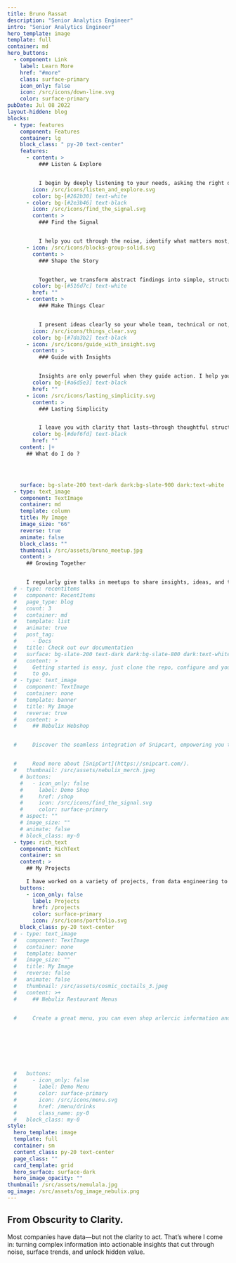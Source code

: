 ```yaml
---
title: Bruno Rassat
description: "Senior Analytics Engineer"
intro: "Senior Analytics Engineer"
hero_template: image
template: full
container: md
hero_buttons:
  - component: Link
    label: Learn More
    href: "#more"
    class: surface-primary
    icon_only: false
    icon: /src/icons/down-line.svg
    color: surface-primary
pubDate: Jul 08 2022
layout-hidden: blog
blocks:
  - type: features
    component: Features
    container: lg
    block_class: " py-20 text-center"
    features:
      - content: >
          ### Listen & Explore


          I begin by deeply listening to your needs, asking the right questions, and exploring the hidden pain points behind your confusion or challenges.
        icon: /src/icons/listen_and_explore.svg
        color: bg-[#262b30] text-white
      - color: bg-[#2e3b46] text-black
        icon: /src/icons/find_the_signal.svg
        content: >
          ### Find the Signal


          I help you cut through the noise, identify what matters most, and focus your attention on insights that actually support decision-making.
      - icon: /src/icons/blocks-group-solid.svg
        content: >
          ### Shape the Story


          Together, we transform abstract findings into simple, structured messages that are easy to understand and communicate.
        color: bg-[#516d7c] text-white
        href: ""
      - content: >
          ### Make Things Clear


          I present ideas clearly so your whole team, technical or not, can grasp and act on key takeaways without second guessing.
        icon: /src/icons/things_clear.svg
        color: bg-[#7da3b2] text-black
      - icon: /src/icons/guide_with_insight.svg
        content: >
          ### Guide with Insights


          Insights are only powerful when they guide action. I help you connect clarity with the next step, so decisions feel obvious, not risky.
        color: bg-[#a6d5e3] text-black
        href: ""
      - icon: /src/icons/lasting_simplicity.svg
        content: >
          ### Lasting Simplicity


          I leave you with clarity that lasts—through thoughtful structure, routines, or tools that keep complexity from creeping back into your day.
        color: bg-[#def6fd] text-black
        href: ""
    content: |+
      ## What do I do ?




    surface: bg-slate-200 text-dark dark:bg-slate-900 dark:text-white
  - type: text_image
    component: TextImage
    container: md
    template: column
    title: My Image
    image_size: "66"
    reverse: true
    animate: false
    block_class: ""
    thumbnail: /src/assets/bruno_meetup.jpg
    content: >
      ## Growing Together


      I regularly give talks in meetups to share insights, ideas, and tools that have helped me grow. I enjoy turning knowledge into conversations, whether it's data, process, or people and believe that open sharing makes the entire community stronger.
  # - type: recentitems
  #   component: RecentItems
  #   page_type: blog
  #   count: 3
  #   container: md
  #   template: list
  #   animate: true
  #   post_tag:
  #     - Docs
  #   title: Check out our documentation
  #   surface: bg-slate-200 text-dark dark:bg-slate-800 dark:text-white
  #   content: >
  #     Getting started is easy, just clone the repo, configure and you are ready
  #     to go.
  # - type: text_image
  #   component: TextImage
  #   container: none
  #   template: banner
  #   title: My Image
  #   reverse: true
  #   content: >
  #     ## Nebulix Webshop


  #     Discover the seamless integration of Snipcart, empowering you to efficiently oversee your store directly within a Static CMS. Whether your offerings include digital products or physical goods, Snipcart boasts a wealth of exceptional features, making it an ideal choice for the majority of small webshops. 


  #     Read more about [SnipCart](https://snipcart.com/).
  #   thumbnail: /src/assets/nebulix_merch.jpeg
    # buttons:
    #   - icon_only: false
    #     label: Demo Shop
    #     href: /shop
    #     icon: /src/icons/find_the_signal.svg
    #     color: surface-primary
    # aspect: ""
    # image_size: ""
    # animate: false
    # block_class: my-0
  - type: rich_text
    component: RichText
    container: sm
    content: >
      ## My Projects
      
      I have worked on a variety of projects, from data engineering to data visualization. I am always looking for new challenges and opportunities to learn and grow.
    buttons:
      - icon_only: false
        label: Projects
        href: /projects
        color: surface-primary
        icon: /src/icons/portfolio.svg
    block_class: py-20 text-center
  # - type: text_image
  #   component: TextImage
  #   container: none
  #   template: banner
  #   image_size: ""
  #   title: My Image
  #   reverse: false
  #   animate: false
  #   thumbnail: /src/assets/cosmic_coctails_3.jpeg
  #   content: >+
  #     ## Nebulix Restaurant Menus


  #     Create a great menu, you can even shop arlercic information and labels. All menu's are mobile friendly and fast!








  #   buttons:
  #     - icon_only: false
  #       label: Demo Menu
  #       color: surface-primary
  #       icon: /src/icons/menu.svg
  #       href: /menu/drinks
  #       class_name: py-0
  #   block_class: my-0
style:
  hero_template: image
  template: full
  container: sm
  content_class: py-20 text-center
  page_class: ""
  card_template: grid
  hero_surface: surface-dark
  hero_image_opacity: ""
thumbnail: /src/assets/nemulala.jpg
og_image: /src/assets/og_image_nebulix.png
---
```


## From Obscurity to Clarity.

Most companies have data—but not the clarity to act.
That’s where I come in: turning complex information into actionable insights that cut through noise, surface trends, and unlock hidden value.
